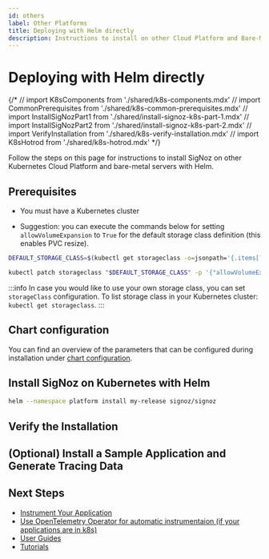```yaml
---
id: others
label: Other Platforms
title: Deploying with Helm directly
description: Instructions to install on other Cloud Platform and Bare-Metal Servers
---
```


# Deploying with Helm directly

{/* // import K8sComponents from './shared/k8s-components.mdx' 
// import CommonPrerequisites from './shared/k8s-common-prerequisites.mdx'
// import InstallSigNozPart1 from './shared/install-signoz-k8s-part-1.mdx'
// import InstallSigNozPart2 from './shared/install-signoz-k8s-part-2.mdx'
// import VerifyInstallation from './shared/k8s-verify-installation.mdx'
// import K8sHotrod from './shared/k8s-hotrod.mdx'
*/}


Follow the steps on this page for instructions to install SigNoz on other Kubernetes
Cloud Platform and bare-metal servers with Helm. 

<K8sComponents />

## Prerequisites

- You must have a Kubernetes cluster

<CommonPrerequisites />

- Suggestion: you can execute the commands below for setting `allowVolumeExpansion` to `True`
for the default storage class definition (this enables PVC resize).
```bash
DEFAULT_STORAGE_CLASS=$(kubectl get storageclass -o=jsonpath='{.items[?(@.metadata.annotations.storageclass\.kubernetes\.io/is-default-class=="true")].metadata.name}')

kubectl patch storageclass "$DEFAULT_STORAGE_CLASS" -p '{"allowVolumeExpansion": true}'
```

:::info
In case you would like to use your own storage class, you can set `storageClass` configuration.
To list storage class in your Kubernetes cluster: `kubectl get storageclass`.
:::

## Chart configuration

You can find an overview of the parameters that can be configured during installation under
[chart configuration](https://github.com/SigNoz/charts/tree/main/charts/signoz#configuration).

## Install SigNoz on Kubernetes with Helm

<InstallSigNozPart1 />

```bash
helm --namespace platform install my-release signoz/signoz
```

<InstallSigNozPart2 />

## Verify the Installation

<VerifyInstallation />

## (Optional) Install a Sample Application and Generate Tracing Data

<K8sHotrod />

## Next Steps

- [Instrument Your Application](/docs/instrumentation/overview)
- [Use OpenTelemetry Operator for automatic instrumentaion (if your applications are in k8s)](https://signoz.io/docs/tutorial/opentelemetry-operator-usage/#opentelemetry-auto-instrumentation-injection)
- [User Guides](/docs/userguide/overview/)
- [Tutorials](/docs/tutorials/)
